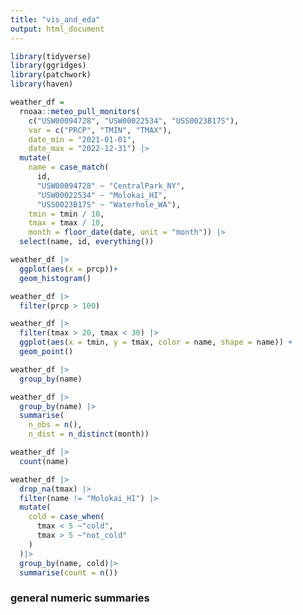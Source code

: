 ```yaml
---
title: "vis_and_eda"
output: html_document
---
```

```r
library(tidyverse)
library(ggridges)
library(patchwork)
library(haven)
```

```r
weather_df = 
  rnoaa::meteo_pull_monitors(
    c("USW00094728", "USW00022534", "USS0023B17S"),
    var = c("PRCP", "TMIN", "TMAX"), 
    date_min = "2021-01-01",
    date_max = "2022-12-31") |>
  mutate(
    name = case_match(
      id, 
      "USW00094728" ~ "CentralPark_NY", 
      "USW00022534" ~ "Molokai_HI",
      "USS0023B17S" ~ "Waterhole_WA"),
    tmin = tmin / 10,
    tmax = tmax / 10, 
    month = floor_date(date, unit = "month")) |>
  select(name, id, everything())
```

```r
weather_df |>
  ggplot(aes(x = prcp))+
  geom_histogram()

```

```r
weather_df |>
  filter(prcp > 100)
```


```r
weather_df |>
  filter(tmax > 20, tmax < 30) |>
  ggplot(aes(x = tmin, y = tmax, color = name, shape = name)) +
  geom_point()
```



```r
weather_df |>
  group_by(name)
```

```r
weather_df |>
  group_by(name) |>
  summarise(
    n_obs = n(),
    n_dist = n_distinct(month))
```


```r
weather_df |>
  count(name)
```


```r
weather_df |>
  drop_na(tmax) |>
  filter(name != "Molokai_HI") |>
  mutate(
    cold = case_when(
      tmax < 5 ~"cold",
      tmax > 5 ~"not_cold"
    )
  )|>
  group_by(name, cold)|>
  summarise(count = n())

```


### general numeric summaries
```r


```

```r


```

```r


```